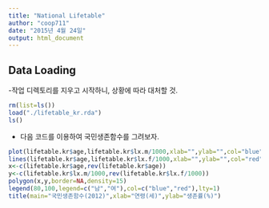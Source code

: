 ```yaml
---
title: "National Lifetable"
author: "coop711"
date: "2015년 4월 24일"
output: html_document
---
```


Data Loading
------------

-작업 디렉토리를 지우고 시작하니, 상황에 따라 대처할 것.

```r
rm(list=ls())
load("./lifetable_kr.rda")
ls()
```

- 다음 코드를 이용하여 국민생존함수를 그려보자.

```r
plot(lifetable.kr$age,lifetable.kr$lx.m/1000,xlab="",ylab="",col="blue",type="l")
lines(lifetable.kr$age,lifetable.kr$lx.f/1000,xlab="",ylab="",col="red")
x<-c(lifetable.kr$age,rev(lifetable.kr$age))
y<-c(lifetable.kr$lx.m/1000,rev(lifetable.kr$lx.f/1000))
polygon(x,y,border=NA,density=15)
legend(80,100,legend=c("남","여"),col=c("blue","red"),lty=1)
title(main="국민생존함수(2012)",xlab="연령(세)",ylab="생존률(%)")
```
